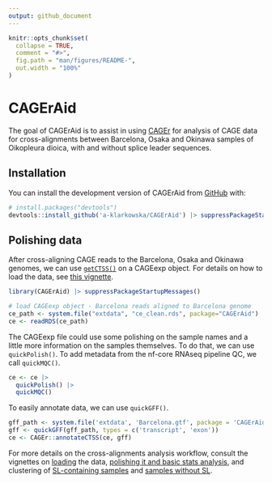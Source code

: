 ```yaml
---
output: github_document
---
```


<!-- README.md is generated from README.Rmd. Please edit that file -->

```r
knitr::opts_chunk$set(
  collapse = TRUE,
  comment = "#>",
  fig.path = "man/figures/README-",
  out.width = "100%"
)
```

# CAGErAid

<!-- badges: start -->
<!-- badges: end -->

The goal of CAGErAid is to assist in using [CAGEr](https://rdrr.io/bioc/CAGEr/) for analysis of CAGE data for cross-alignments between Barcelona, Osaka and Okinawa samples of Oikopleura dioica, with and without splice leader sequences.

## Installation

You can install the development version of CAGErAid from [GitHub](https://github.com/) with:

```r
# install.packages("devtools")
devtools::install_github('a-klarkowska/CAGErAid') |> suppressPackageStartupMessages()

```

## Polishing data

After cross-aligning CAGE reads to the Barcelona, Osaka and Okinawa genomes, we can use [`getCTSS()`](https://rdrr.io/bioc/CAGEr/man/getCTSS.html) on a CAGEexp object. For details on how to load the data, see [this vignette](vignettes/loading_polishing.Rmd). 

```r
library(CAGErAid) |> suppressPackageStartupMessages()

# load CAGEexp object - Barcelona reads aligned to Barcelona genome
ce_path <- system.file("extdata", "ce_clean.rds", package="CAGErAid")
ce <- readRDS(ce_path)

```

The CAGEexp file could use some polishing on the sample names and a little more information on the samples themselves. To do that, we can use `quickPolish()`. To add metadata from the nf-core RNAseq pipeline QC, we call `quickMQC()`.

```r
ce <- ce |> 
  quickPolish() |> 
  quickMQC()

```

To easily annotate data, we can use `quickGFF()`.

```r
gff_path <- system.file('extdata', 'Barcelona.gtf', package = 'CAGErAid')
gff <- quickGFF(gff_path, types = c('transcript', 'exon'))
ce <- CAGEr::annotateCTSS(ce, gff)

```

For more details on the cross-alignments analysis workflow, consult the vignettes on [loading](vignettes/loading.Rmd) the data, [polishing it and basic stats analysis](vignettes/polishing.Rmd), and clustering of [SL-containing samples](vignettes/clustering_sl.Rmd) and [samples without SL](vignettes/clustering_no.Rmd).
